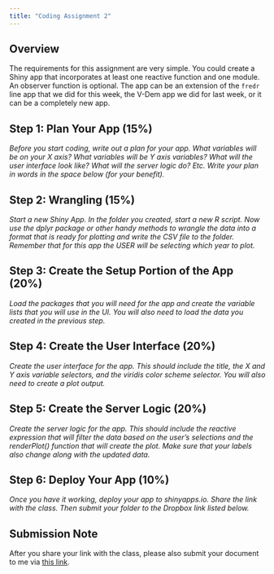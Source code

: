 ```yaml
---
title: "Coding Assignment 2"
---
```


## Overview

The requirements for this assignment are very simple. You could create a Shiny app that incorporates at least one reactive function and one module. An observer function is optional. The app can be an extension of the `fredr` line app that we did for this week, the V-Dem app we did for last week, or it can be a completely new app. 

## Step 1: Plan Your App (15%)

*Before you start coding, write out a plan for your app. What variables will be on your X axis? What variables will be Y axis variables? What will the user interface look like? What will the server logic do? Etc. Write your plan in words in the space below (for your benefit).* 

## Step 2: Wrangling (15%)

*Start a new Shiny App. In the folder you created, start a new R script. Now use the dplyr package or other handy methods to wrangle the data into a format that is ready for plotting and write the CSV file to the folder. Remember that for this app the USER will be selecting which year to plot.*

## Step 3: Create the Setup Portion of the App (20%)

*Load the packages that you will need for the app and create the variable lists that you will use in the UI. You will also need to load the data you created in the previous step.*

## Step 4: Create the User Interface (20%)

*Create the user interface for the app. This should include the title, the X and Y axis variable selectors, and the viridis color scheme selector. You will also need to create a plot output.*

## Step 5: Create the Server Logic (20%)

*Create the server logic for the app. This should include the reactive expression that will filter the data based on the user's selections and the renderPlot() function that will create the plot. Make sure that your labels also change along with the updated data.*

## Step 6: Deploy Your App (10%)

*Once you have it working, deploy your app to shinyapps.io. Share the link with the class. Then submit your folder to the Dropbox link listed below.*

::: {.callout-important}
## Submission Note

After you share your link with the class, please also submit your document to me via [this link]().
:::


